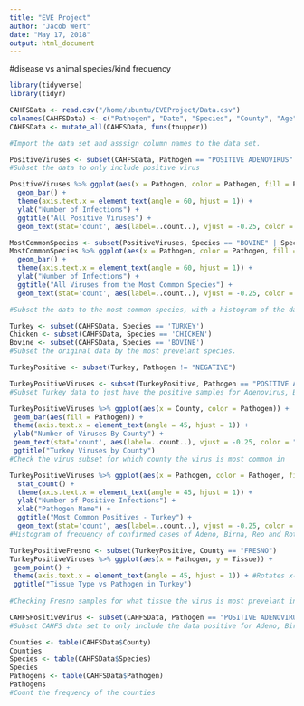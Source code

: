 ```yaml
---
title: "EVE Project"
author: "Jacob Wert"
date: "May 17, 2018"
output: html_document
---
```

#disease vs animal species/kind frequency

```r
library(tidyverse)
library(tidyr)

CAHFSData <- read.csv("/home/ubuntu/EVEProject/Data.csv")
colnames(CAHFSData) <- c("Pathogen", "Date", "Species", "County", "Age", "Tissue")
CAHFSData <- mutate_all(CAHFSData, funs(toupper))

#Import the data set and asssign column names to the data set.
```

```r
PositiveViruses <- subset(CAHFSData, Pathogen == "POSITIVE ADENOVIRUS" | Pathogen == "POSITIVE BIRNAVIRUS" | Pathogen == "POSITIVE CALICIVIRUS" | Pathogen == "POSITIVE CORONAVIRUS" | Pathogen == "POSITIVE ENTEROVIRUS" | Pathogen == "POSITIVE HERPESVIRUS" | Pathogen == "POSITIVE PARAMYXOVIRUS" | Pathogen == "POSITIVE PARAPOXVIRUS" | Pathogen == "POSITIVE POX VIRUS" | Pathogen == "POSITIVE REOVIRUS" | Pathogen == "POSITIVE ROTAVIRUS")
#Subset the data to only include positive virus

PositiveViruses %>% ggplot(aes(x = Pathogen, color = Pathogen, fill = Pathogen)) + 
  geom_bar() + 
  theme(axis.text.x = element_text(angle = 60, hjust = 1)) +
  ylab("Number of Infections") +
  ggtitle("All Positive Viruses") +
  geom_text(stat='count', aes(label=..count..), vjust = -0.25, color = "Black")

MostCommonSpecies <- subset(PositiveViruses, Species == "BOVINE" | Species == "CHICKEN" | Species == "TURKEY")
MostCommonSpecies %>% ggplot(aes(x = Pathogen, color = Pathogen, fill = Pathogen)) + 
  geom_bar() +
  theme(axis.text.x = element_text(angle = 60, hjust = 1)) +
  ylab("Number of Infections") +
  ggtitle("All Viruses from the Most Common Species") +
  geom_text(stat='count', aes(label=..count..), vjust = -0.25, color = "Black")

#Subset the data to the most common species, with a histogram of the data
```


```r
Turkey <- subset(CAHFSData, Species == 'TURKEY')
Chicken <- subset(CAHFSData, Species == 'CHICKEN')
Bovine <- subset(CAHFSData, Species == 'BOVINE')
#Subset the original data by the most prevelant species.
```

```r
TurkeyPositive <- subset(Turkey, Pathogen != "NEGATIVE")
```

```r
TurkeyPositiveViruses <- subset(TurkeyPositive, Pathogen == "POSITIVE ADENOVIRUS" | Pathogen == "POSITIVE BIRNAVIRUS" | Pathogen == "POSITIVE REOVIRUS" | Pathogen == "POSITIVE ROTAVIRUS")
#Subset Turkey data to just have the positive samples for Adenovirus, Birnavirus, Reovirus and Reovirus
```

```r
TurkeyPositiveViruses %>% ggplot(aes(x = County, color = Pathogen)) + 
 geom_bar(aes(fill = Pathogen)) +
 theme(axis.text.x = element_text(angle = 45, hjust = 1)) +
 ylab("Number of Viruses By County") +
 geom_text(stat='count', aes(label=..count..), vjust = -0.25, color = "Black") +
 ggtitle("Turkey Viruses by County")
#Check the virus subset for which county the virus is most common in

TurkeyPositiveViruses %>% ggplot(aes(x = Pathogen, color = Pathogen, fill = Pathogen)) + 
  stat_count() + 
  theme(axis.text.x = element_text(angle = 45, hjust = 1)) +
  ylab("Number of Positive Infections") + 
  xlab("Pathogen Name") +
  ggtitle("Most Common Positives - Turkey") +
  geom_text(stat='count', aes(label=..count..), vjust = -0.25, color = "Black")
#Histogram of frequency of confirmed cases of Adeno, Birna, Reo and Rotavirus

```

```r
TurkeyPositiveFresno <- subset(TurkeyPositive, County == "FRESNO")
TurkeyPositiveViruses %>% ggplot(aes(x = Pathogen, y = Tissue)) + 
 geom_point() +
 theme(axis.text.x = element_text(angle = 45, hjust = 1)) + #Rotates x-axis element text for easier reading
 ggtitle("Tissue Type vs Pathogen in Turkey")
  
#Checking Fresno samples for what tissue the virus is most prevelant in
```

```r
CAHFSPositiveVirus <- subset(CAHFSData, Pathogen == "POSITIVE ADENOVIRUS" | Pathogen == "POSITIVE BIRNAVIRUS" | Pathogen == "POSITIVE REOVIRUS" | Pathogen == "POSITIVE ROTAVIRUS")
#Subset CAHFS data set to only include the data positive for Adeno, Birna, Reo and Rotavirus
```

```r
Counties <- table(CAHFSData$County)
Counties
Species <- table(CAHFSData$Species)
Species
Pathogens <- table(CAHFSData$Pathogen)
Pathogens
#Count the frequency of the counties
```


